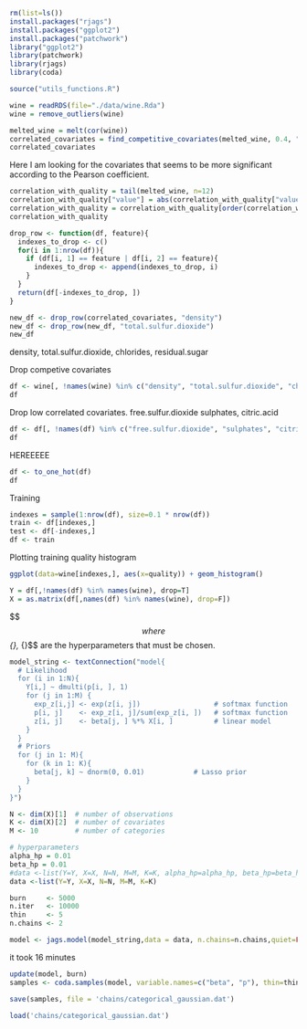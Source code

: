 ```r
rm(list=ls())
install.packages("rjags")
install.packages("ggplot2")
install.packages("patchwork")
library("ggplot2")
library(patchwork)
library(rjags)
library(coda)
```

```r
source("utils_functions.R")
```

```r
wine = readRDS(file="./data/wine.Rda")
wine = remove_outliers(wine)
```

```r
melted_wine = melt(cor(wine))
correlated_covariates = find_competitive_covariates(melted_wine, 0.4, "quality")
correlated_covariates
```

Here I am looking for the covariates that seems to be more significant according to the Pearson coefficient.

```r
correlation_with_quality = tail(melted_wine, n=12)
correlation_with_quality["value"] = abs(correlation_with_quality["value"])
correlation_with_quality = correlation_with_quality[order(correlation_with_quality$value, decreasing = TRUE),]
correlation_with_quality
```
	
```r
drop_row <- function(df, feature){
  indexes_to_drop <- c()
  for(i in 1:nrow(df)){
    if (df[i, 1] == feature | df[i, 2] == feature){
      indexes_to_drop <- append(indexes_to_drop, i)
    }
  }
  return(df[-indexes_to_drop, ])
}

new_df <- drop_row(correlated_covariates, "density")
new_df <- drop_row(new_df, "total.sulfur.dioxide")
new_df
```

density, total.sulfur.dioxide, chlorides, residual.sugar

Drop competive covariates

```r
df <- wine[, !names(wine) %in% c("density", "total.sulfur.dioxide", "chlorides", "residual.sugar")]
df
```

Drop low correlated covariates.
free.sulfur.dioxide	sulphates, citric.acid
```r
df <- df[, !names(df) %in% c("free.sulfur.dioxide",	"sulphates", "citric.acid")]
df
```
HEREEEEE

```r
df <- to_one_hot(df)
df
```

Training
```r
indexes = sample(1:nrow(df), size=0.1 * nrow(df))
train <- df[indexes,]
test <- df[-indexes,]
df <- train
```

Plotting training quality histogram
```r
ggplot(data=wine[indexes,], aes(x=quality)) + geom_histogram()
```


```r
Y = df[,!names(df) %in% names(wine), drop=T]
X = as.matrix(df[,names(df) %in% names(wine), drop=F])
```

$$ \begin{align*}
  Y_{ij} \mid p_{ij} \sim \mathcal{Categorical}(p_i)\\
  p_{ij} \mid \alpha_i, \beta_i = \text{softmax}(\alpha_i + X_i \beta_i)\\

  \alpha_i, \beta_i \sim \mathcal{DE}(0, \sigma^2)\\
  \sigma^2 \sim \mathcal{IG}(\alpha_{\mathcal{DE}}, \beta_{\mathcal{DE}})
\end{align*} $$
where $$\alpha_{\mathcal{DE}}, \beta_{\mathcal{DE}}$$ are the hyperparameters that must be chosen.

```r
model_string <- textConnection("model{
  # Likelihood
  for (i in 1:N){
    Y[i,] ~ dmulti(p[i, ], 1)
    for (j in 1:M) {
      exp_z[i,j] <- exp(z[i, j])                  # softmax function
      p[i, j]    <- exp_z[i, j]/sum(exp_z[i, ])   # softmax function
      z[i, j]    <- beta[j, ] %*% X[i, ]          # linear model
    }
  }
  # Priors
  for (j in 1: M){
    for (k in 1: K){
      beta[j, k] ~ dnorm(0, 0.01)            # Lasso prior
    }
  }
}")
```

```r
N <- dim(X)[1]  # number of observations
K <- dim(X)[2]  # number of covariates
M <- 10         # number of categories

# hyperparameters 
alpha_hp = 0.01
beta_hp = 0.01
#data <-list(Y=Y, X=X, N=N, M=M, K=K, alpha_hp=alpha_hp, beta_hp=beta_hp)
data <-list(Y=Y, X=X, N=N, M=M, K=K)

burn     <- 5000
n.iter   <- 10000
thin     <- 5
n.chains <- 2

model <- jags.model(model_string,data = data, n.chains=n.chains,quiet=FALSE)
```
it took 16 minutes
```r
update(model, burn)
samples <- coda.samples(model, variable.names=c("beta", "p"), thin=thin, n.iter=n.iter)
```

```r
save(samples, file = 'chains/categorical_gaussian.dat')
```

```r
load('chains/categorical_gaussian.dat')
```